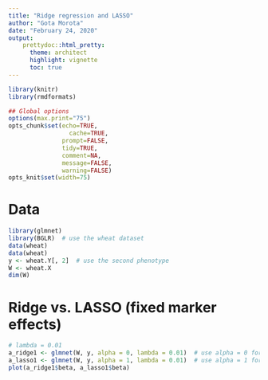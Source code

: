 ```yaml
---
title: "Ridge regression and LASSO"
author: "Gota Morota"
date: "February 24, 2020"
output: 
    prettydoc::html_pretty:
      theme: architect
      highlight: vignette
      toc: true
---
```



```r
library(knitr)
library(rmdformats)

## Global options
options(max.print="75")
opts_chunk$set(echo=TRUE,
	             cache=TRUE,
               prompt=FALSE,
               tidy=TRUE,
               comment=NA,
               message=FALSE,
               warning=FALSE)
opts_knit$set(width=75)
```




# Data
```r
library(glmnet)
library(BGLR)  # use the wheat dataset
data(wheat)
data(wheat)
y <- wheat.Y[, 2]  # use the second phenotype
W <- wheat.X
dim(W)
```


# Ridge vs. LASSO (fixed marker effects)
```r
# lambda = 0.01
a_ridge1 <- glmnet(W, y, alpha = 0, lambda = 0.01)  # use alpha = 0 for Ridge
a_lasso1 <- glmnet(W, y, alpha = 1, lambda = 0.01)  # use alpha = 1 for LASSO
plot(a_ridge1$beta, a_lasso1$beta)

```




